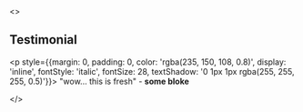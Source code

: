 <><h2 class="css-fymmpb">Testimonial</h2><p style={{margin: 0, padding: 0, color: 'rgba(235, 150, 108, 0.8)', display: 'inline', fontStyle: 'italic', fontSize: 28, textShadow: '0 1px 1px rgba(255, 255, 255, 0.5)'}}>  "wow... this is fresh" - <b>some bloke</b></p>
</>

